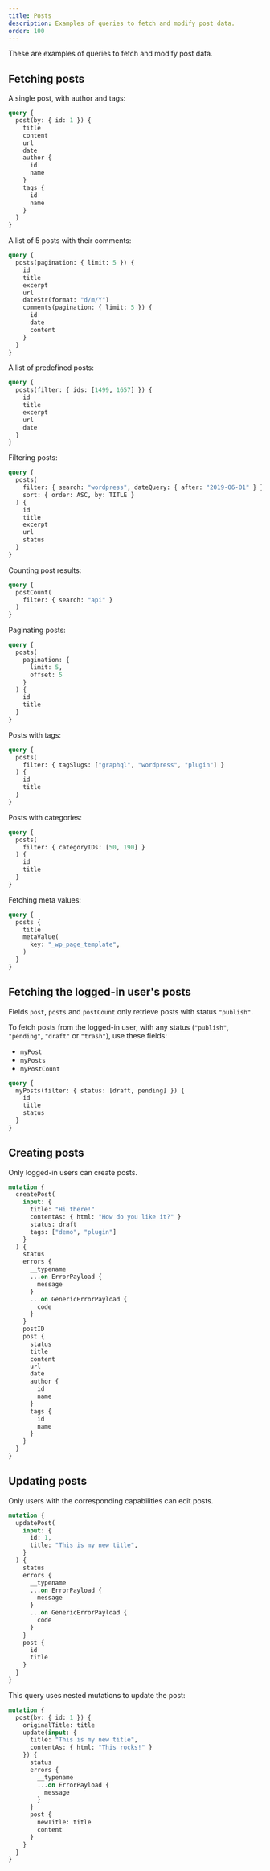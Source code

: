 ```yaml
---
title: Posts
description: Examples of queries to fetch and modify post data.
order: 100
---
```


These are examples of queries to fetch and modify post data.

## Fetching posts

A single post, with author and tags:

```graphql
query {
  post(by: { id: 1 }) {
    title
    content
    url
    date
    author {
      id
      name
    }
    tags {
      id
      name
    }
  }
}
```

A list of 5 posts with their comments:

```graphql
query {
  posts(pagination: { limit: 5 }) {
    id
    title
    excerpt
    url
    dateStr(format: "d/m/Y")
    comments(pagination: { limit: 5 }) {
      id
      date
      content
    }
  }
}
```

A list of predefined posts:

```graphql
query {
  posts(filter: { ids: [1499, 1657] }) {
    id
    title
    excerpt
    url
    date
  }
}
```

Filtering posts:

```graphql
query {
  posts(
    filter: { search: "wordpress", dateQuery: { after: "2019-06-01" } },
    sort: { order: ASC, by: TITLE }
  ) {
    id
    title
    excerpt
    url
    status
  }
}
```

Counting post results:

```graphql
query {
  postCount(
    filter: { search: "api" }
  )
}
```

Paginating posts:

```graphql
query {
  posts(
    pagination: {
      limit: 5,
      offset: 5
    }
  ) {
    id
    title
  }
}
```

Posts with tags:

```graphql
query {
  posts(
    filter: { tagSlugs: ["graphql", "wordpress", "plugin"] }
  ) {
    id
    title
  }
}
```

Posts with categories:

```graphql
query {
  posts(
    filter: { categoryIDs: [50, 190] }
  ) {
    id
    title
  }
}
```

Fetching meta values:

```graphql
query {
  posts {
    title
    metaValue(
      key: "_wp_page_template",
    )
  }
}
```

## Fetching the logged-in user's posts

Fields `post`, `posts` and `postCount` only retrieve posts with status `"publish"`.

To fetch posts from the logged-in user, with any status (`"publish"`, `"pending"`, `"draft"` or `"trash"`), use these fields:

- `myPost`
- `myPosts`
- `myPostCount`

```graphql
query {
  myPosts(filter: { status: [draft, pending] }) {
    id
    title
    status
  }
}
```

## Creating posts

Only logged-in users can create posts.

```graphql
mutation {
  createPost(
    input: {
      title: "Hi there!"
      contentAs: { html: "How do you like it?" }
      status: draft
      tags: ["demo", "plugin"]
    }
  ) {
    status
    errors {
      __typename
      ...on ErrorPayload {
        message
      }
      ...on GenericErrorPayload {
        code
      }
    }
    postID
    post {
      status
      title
      content
      url
      date
      author {
        id
        name
      }
      tags {
        id
        name
      }
    }
  }
}
```

## Updating posts

Only users with the corresponding capabilities can edit posts.

```graphql
mutation {
  updatePost(
    input: {
      id: 1,
      title: "This is my new title",
    }
  ) {
    status
    errors {
      __typename
      ...on ErrorPayload {
        message
      }
      ...on GenericErrorPayload {
        code
      }
    }
    post {
      id
      title
    }
  }
}
```

This query uses nested mutations to update the post:

```graphql
mutation {
  post(by: { id: 1 }) {
    originalTitle: title
    update(input: {
      title: "This is my new title",
      contentAs: { html: "This rocks!" }
    }) {
      status
      errors {
        __typename
        ...on ErrorPayload {
          message
        }
      }
      post {
        newTitle: title
        content
      }
    }
  }
}
```
